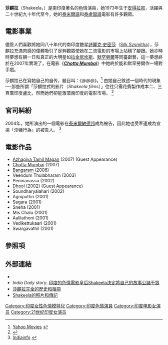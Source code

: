 {{Copy edit|time=2021-11-27T03:18:19+00:00}}
{{Infobox entertainer
| name =莎麒拉<BR> Shakeela
| type = 女演员
| image =
| caption =  
| birthdate     =  {{bda|1973|11|19}}
| location = [[印度|印度]][[安得拉邦|安得拉邦]] 
| website= {{URL|http://shakeela-reshma.blogspot.com|Shakeela official website}}
| yearsactive   =  1990年至今
| death = 
}}

'''莎麒拉'''（Shakeela，{{bd|1973年|11月19日||}}）是南印度著名的色情演員，她1973年生于[[安得拉邦|安得拉邦]]，活躍與二十世紀九十年代至今，她的[[泰米爾語|泰米爾語]]和[[泰卢固文|泰盧固語]]電影有許多觀眾。<!--  is a popular [[South_India|South India]]n actress from [[India|India]] who has appeared in Indian [[softcore|softcore]] movies. Born in [[Andhra_Pradesh|Andhra Pradesh]], she started out as an actor in B-grade [[Malayalam|Malayalam]], [[Tamil_language|Tamil]] movies in the early 1990s and only recently has finally been accepted as a star{{Fact|date=March 2007}} in the [[Kollywood|Kollywood]] (Tamil based) and [[Tollywood|Tollywood]] (Telugu-based) movies with the release of mainstream Malayalam hit film ''Kinarathumbikal''. -->

==電影事業==
儘管人們喜歡將她同八十年代的南印度艷星[[詩麗克·史密莎|詩麗克·史密莎]]（[[Silk_Szsmitha|Silk Szsmitha]]），莎麒拉充滿肉感的僮體吸引了足夠觀眾使她在二流電影的市場上站穩了腳跟。她亦時時夢想有朝一日和真正的大明星如[[拉金尼坎斯|拉金尼坎斯]]、[[默罕勞爾|默罕勞爾]]等同臺獻藝，這一夢想終於在2007年實現了，在電影《'''''[[Chotta_Mumbai|Chotta Mumbai]]'''''》中她終於能和默罕勞爾作一場對手戲。 <!-- Shakeela's rather [[bodacious|bodacious]] contours managed to carve a unique niche for her in B-grade soft porn. Her first soft porn movie was ''Playgirls'' in which she starred as a supporting actress. Shakeela has stated her ambition to star in a movie someday with major actors [[Rajnikanth|Rajnikanth]] or [[Mohanlal|Mohanlal]]. In 2007, her ambition was fulfilled when she got the chance to share the screen with Superstar [[Mohanlal|Mohanlal]] in "[[Chotta_Mumbai|Chotta Mumbai]]" -- {{Fact|date=March 2007}}. She has developed a major cult fan base of her own {{Fact|date=March 2007}}. -->

莎麒拉已在寫她自己的自传，題目叫：《@@@》。<ref>[http://in.movies.yahoo.com/050607/125/5yuyo.html Yahoo Movies] {{webarchive|url=https://web.archive.org/web/20071015225119/http://in.movies.yahoo.com/050607/125/5yuyo.html |date=2007-10-15 }}</ref> 由她自己敘述一個時代的現象──那些所謂「莎麒拉式的影片（''Shakeela films''）」往往只需花費製作成本二、三百萬印度盧比，然而她們卻能激蕩南印度的電影市場。 <ref>{{Cite web |url=http://www.hinduonnet.com/thehindu/fr/2002/08/23/stories/2002082300170100.htm |title=The Hindu on Net |access-date=2007-11-19 |archive-url=https://web.archive.org/web/20071128040846/http://hinduonnet.com/thehindu/fr/2002/08/23/stories/2002082300170100.htm |archive-date=2007-11-28 |dead-url=yes }}</ref>

==官司糾紛==
2004年，她所演出的一個電影在[[泰米爾納德邦|泰米爾納德邦]]成為被告，因此她也受牽連成為宣揚「淫穢行為」的被告人。
<ref>[http://movies.indiainfo.com/southern-spice/topstory/shakeela_arrest.html Indiainfo] {{webarchive|url=https://web.archive.org/web/20080226122325/http://movies.indiainfo.com/southern-spice/topstory/shakeela_arrest.html |date=2008-02-26 }}</ref>

==電影作品 ==
* [[Azhagiya_Tamil_Magan|Azhagiya Tamil Magan]] (2007) (Guest Appearance)
* [[Chotta_Mumbai|Chotta Mumbai]] (2007)
* [[Bangaram|Bangaram]] (2006)
* Veendum Thulabharam (2003)
* Penmanassu (2002)
*[[Dhool|Dhool]] (2002) (Guest Appearance)
* Soundharyalahari (2002)
* Agniputhri (2001)
* Sagara (2001)
* Sneha (2001)
* Mis Chalu (2001)
* Aalilathoni (2001)
* Vedikettukaari (2001)
* Swargavathil (2001)

==參照項==
{{reflist}}

== 外部連結==
* {{imdb name|id=0787631|name=莎麒拉（Shakeela）}}
* ''India Daily'' story: [https://web.archive.org/web/20060613183850/http://www.indiadaily.com/editorial/3080.asp 印度的色情電影皇后Shakeela決定將自己的故事公諸于眾]
* [http://shakeela-reshma.blogspot.com/ 莎麒拉完全的歷史和相冊]
* [http://shakeela-reshma.blogspot.com/ Shakeela的照片和傳記]

{{normdaten}}
{{DEFAULTSORT:Shakeela}}
[[Category:印度女性色情模特兒|Category:印度女性色情模特兒]]
[[Category:印度色情演員|Category:印度色情演員]]
[[Category:印度电影女演员|Category:印度电影女演员]]
[[Category:21世纪印度女演员|Category:21世纪印度女演员]]